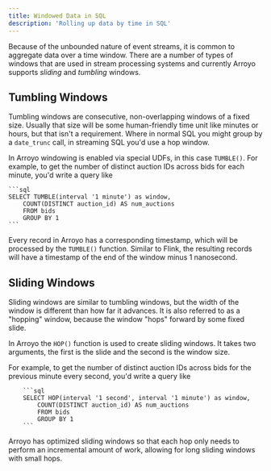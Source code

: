 ```yaml
---
title: Windowed Data in SQL
description: 'Rolling up data by time in SQL'
---
```


Because of the unbounded nature of event streams, 
it is common to aggregate data over a time window.
There are a number of types of windows that are used in stream processing systems 
and currently Arroyo supports _sliding_ and _tumbling_ windows.

## Tumbling Windows
Tumbling windows are consecutive, non-overlapping windows of a fixed size.
Usually that size will be some human-friendly time unit like minutes or hours, 
but that isn't a requirement. Where in normal SQL you might group by a `date_trunc` call, 
in streaming SQL you'd use a hop window.

In Arroyo windowing is enabled via special UDFs, in this case `TUMBLE()`.
For example, to get the number of distinct auction IDs across bids for each minute,
you'd write a query like
    
    ```sql
    SELECT TUMBLE(interval '1 minute') as window,
        COUNT(DISTINCT auction_id) AS num_auctions
        FROM bids
        GROUP BY 1
    ```

Every record in Arroyo has a corresponding timestamp, 
which will be processed by the `TUMBLE()` function.
Similar to Flink, the resulting records will have a timestamp of
the end of the window minus 1 nanosecond.


## Sliding Windows
Sliding windows are similar to tumbling windows,
but the width of the window is different than how far it advances.
It is also referred to as a "hopping" window, because the window "hops" forward by some fixed slide.

In Arroyo the `HOP()` function is used to create sliding windows. 
It takes two arguments, the first is the slide and the second is the window size.

For example, to get the number of distinct auction IDs across bids for the previous minute every second,
you'd write a query like

        ```sql
        SELECT HOP(interval '1 second', interval '1 minute') as window,
            COUNT(DISTINCT auction_id) AS num_auctions
            FROM bids
            GROUP BY 1
        ```

Arroyo has optimized sliding windows so that each hop only needs to perform an incremental amount of work, 
allowing for long sliding windows with small hops.